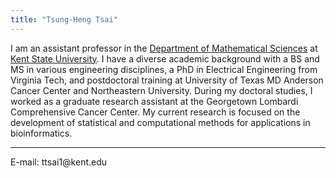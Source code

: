 ```yaml
---
title: "Tsung-Heng Tsai"
---
```


I am an assistant professor in the [Department of Mathematical Sciences](https://www.kent.edu/math) at [Kent State University](https://www.kent.edu). I have a diverse academic background with a BS and MS in various engineering disciplines, a PhD in Electrical Engineering from Virginia Tech, and postdoctoral training at University of Texas MD Anderson Cancer Center and Northeastern University. During my doctoral studies, I worked as a graduate research assistant at the Georgetown Lombardi Comprehensive Cancer Center. My current research is focused on the development of statistical and computational methods for applications in bioinformatics. 

---
E-mail: ttsai1@kent.edu
